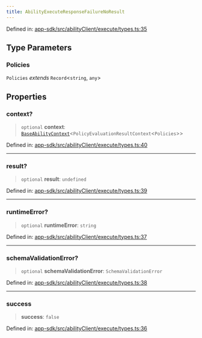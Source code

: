 ```yaml
---
title: AbilityExecuteResponseFailureNoResult
---
```


Defined in: [app-sdk/src/abilityClient/execute/types.ts:35](https://github.com/LIT-Protocol/Vincent/blob/4f61b0b06d818c2273457b0cc8a4e68ed21a72ed/packages/libs/app-sdk/src/abilityClient/execute/types.ts#L35)

## Type Parameters

### Policies

`Policies` *extends* `Record`\<`string`, `any`\>

## Properties

### context?

> `optional` **context**: [`BaseAbilityContext`](./BaseAbilityContext)\<`PolicyEvaluationResultContext`\<`Policies`\>\>

Defined in: [app-sdk/src/abilityClient/execute/types.ts:40](https://github.com/LIT-Protocol/Vincent/blob/4f61b0b06d818c2273457b0cc8a4e68ed21a72ed/packages/libs/app-sdk/src/abilityClient/execute/types.ts#L40)

***

### result?

> `optional` **result**: `undefined`

Defined in: [app-sdk/src/abilityClient/execute/types.ts:39](https://github.com/LIT-Protocol/Vincent/blob/4f61b0b06d818c2273457b0cc8a4e68ed21a72ed/packages/libs/app-sdk/src/abilityClient/execute/types.ts#L39)

***

### runtimeError?

> `optional` **runtimeError**: `string`

Defined in: [app-sdk/src/abilityClient/execute/types.ts:37](https://github.com/LIT-Protocol/Vincent/blob/4f61b0b06d818c2273457b0cc8a4e68ed21a72ed/packages/libs/app-sdk/src/abilityClient/execute/types.ts#L37)

***

### schemaValidationError?

> `optional` **schemaValidationError**: `SchemaValidationError`

Defined in: [app-sdk/src/abilityClient/execute/types.ts:38](https://github.com/LIT-Protocol/Vincent/blob/4f61b0b06d818c2273457b0cc8a4e68ed21a72ed/packages/libs/app-sdk/src/abilityClient/execute/types.ts#L38)

***

### success

> **success**: `false`

Defined in: [app-sdk/src/abilityClient/execute/types.ts:36](https://github.com/LIT-Protocol/Vincent/blob/4f61b0b06d818c2273457b0cc8a4e68ed21a72ed/packages/libs/app-sdk/src/abilityClient/execute/types.ts#L36)
